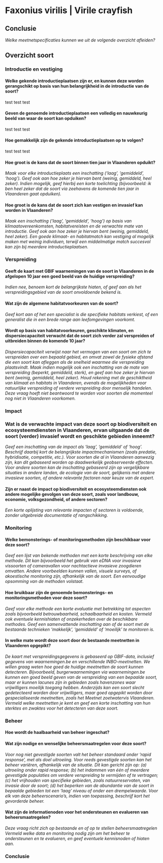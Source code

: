 # Faxonius virilis | Virile crayfish

## Conclusie

*Welke meetnetspecificaties kunnen we uit de volgende overzicht afleiden?*

## Overzicht soort

### Introductie en vestiging

#### Welke gekende introductieplaatsen zijn er, en kunnen deze worden gerangschikt op basis van hun belangrijkheid in de introductie van de soort?

test test test

#### Geven de genoemde introductieplaatsen een volledig en nauwkeurig beeld van waar de soort kan opduiken?

test test test

#### Hoe gemakkelijk zijn de gekende introductieplaatsen op te volgen?

test test test 

#### Hoe groot is de kans dat de soort binnen tien jaar in Vlaanderen opduikt?

*Maak voor elke introductieplaats een inschatting ('laag', 'gemiddeld', 'hoog'). Geef ook aan hoe zeker je hiervan bent (weinig, gemiddeld, heel zeker). Indien mogelijk, geef hierbij een korte toelichting (bijvoorbeeld: ik ben heel zeker dat de soort via zeehavens de komende tien jaar in Vlaanderen gaat opduiken).*

#### Hoe groot is de kans dat de soort zich kan vestigen en invasief kan worden in Vlaanderen?

*Maak een inschatting ('laag', 'gemiddeld', 'hoog') op basis van klimaatovereenkomsten, habitatvereisten en de verwachte mate van introductie. Geef ook aan hoe zeker je hiervan bent (weinig, gemiddeld, heel zeker). Een goede klimaat- en habitatmatch kan vestiging al mogelijk maken met weinig individuen, terwijl een middelmatige match succesvol kan zijn bij meerdere introductieplaatsen.
*

### Verspreiding

#### Geeft de kaart met GBIF waarnemingen van de soort in Vlaanderen in de afgelopen 10 jaar een goed beeld van de huidige verspreiding?

*Indien nee, benoem kort de belangrijkste hiaten, of geef aan als het verspreidingsgebied van de soort onvoldoende bekend is.*

#### Wat zijn de algemene habitatvoorkeuren van de soort?

*Geef kort aan of het een specialist is die specifieke habitats verkiest, of een generalist die in een brede range aan leefomgevingen voorkomt.*

#### Wordt op basis van habitatvoorkeuren, geschikte klimaten, en dispersiecapaciteit verwacht dat de soort zich verder zal verspreiden of uitbreiden binnen de komende 10 jaar?

*Dispersiecapaciteit verwijst naar het vermogen van een soort om zich te verspreiden over een bepaald gebied, en omvat zowel de fysieke afstand die een soort kan afleggen als de snelheid waarmee die verspreiding plaatsvindt. Maak indien mogelijk ook een inschatting van de mate van verspreiding (beperkt, gemiddeld, sterk), en geef aan hoe zeker je hiervan bent (weinig, gemiddeld, heel zeker). Houd rekening met de geschiktheid van klimaat en habitats in Vlaanderen, evenals de mogelijkheden voor natuurlijke verspreiding of verdere verspreiding door menselijk handelen. Deze vraag hoeft niet beantwoord te worden voor soorten die momenteel nog niet in Vlaanderen voorkomen.*

### Impact

### Wat is de verwachte impact van deze soort op biodiversiteit en ecosysteemdiensten in Vlaanderen, ervan uitgaande dat de soort (verder) invasief wordt en geschikte gebieden inneemt? 

*Geef een inschatting van de impact als 'laag', 'gemiddeld' of 'hoog'. Beschrijf daarbij kort de belangrijkste impactmechanismen (zoals predatie, hybridisatie, competitie, etc.). Voor soorten die al in Vlaanderen aanwezig zijn, kan dit gebaseerd worden op daadwerkelijk geobserveerde effecten. Voor andere soorten kan de inschatting gebaseerd zijn op vergelijkbare situaties in andere landen, de ecologie van de soort, gelijkenis met andere invasieve soorten, of andere relevante factoren naar keuze van de expert.*

#### Zijn er naast de impact op biodiversiteit en ecosysteemdiensten ook andere mogelijke gevolgen van deze soort, zoals voor landbouw, economie, volksgezondheid, of andere sectoren? 

*Een korte oplijsting van relevante impacten of sectoren is voldoende, zonder uitgebreide documentatie of rangschikking.*

### Monitoring

#### Welke bemonsterings- of monitoringsmethoden zijn beschikbaar voor deze soort? 

*Geef een lijst van bekende methoden met een korte beschrijving van elke methode. Dit kan bijvoorbeeld het gebruik van eDNA voor invasieve vissoorten of cameravallen voor nachtactieve invasieve zoogdieren omvatten. Andere voorbeelden kunnen vallen, visuele surveys, of akoestische monitoring zijn, afhankelijk van de soort. Een eenvoudige opsomming van de methoden volstaat.*

#### Hoe bruikbaar zijn de genoemde bemonsterings- en monitoringsmethoden voor deze soort? 

*Geef voor elke methode een korte evaluatie met betrekking tot aspecten zoals bijvoorbeeld betrouwbaarheid, schaalbaarheid en kosten. Vermeld ook eventuele kennishiaten of onzekerheden over de beschikbare methodes. Geef een samenvattende inschatting aan of de soort met de bestaande technieken 'makkelijk', 'gemiddeld' of 'moeilijk' te monitoren is.*

#### In welke mate wordt deze soort door de bestaande meetnetten in Vlaanderen opgepikt? 

*De kaart met verspreidingsgegevens is gebaseerd op GBIF-data, inclusief gegevens van waarnemingen.be en verschillende INBO-meetnetten. We willen graag weten hoe goed de huidige meetnetten de soort kunnen detecteren. Bijvoorbeeld, burgerwaarnemingen via waarnemingen.be kunnen een goed beeld geven van de verspreiding van een bepaalde soort, maar er kunnen lacunes zijn in gebieden zoals havenzones waar vrijwilligers moeilijk toegang hebben. Anderzijds kan een soort slecht gedetecteerd worden door vrijwilligers, maar goed opgepikt worden door gespecialiseerde meetnetten, zoals het Meetnet zoetwatervis Vlaanderen. Vermeld welke meetnetten je kent en geef een korte inschatting van hun sterktes en zwaktes voor het detecteren van deze soort.*

### Beheer

#### Hoe wordt de haalbaarheid van beheer ingeschat?

#### Wat zijn nodige en wenselijke beheersmaatregelen voor deze soort? 

*Voor nog niet gevestigde soorten valt het beheer standaard onder 'rapid response', met als doel uitroeiing. Voor reeds gevestigde soorten kan het beheer variëren, afhankelijk van de situatie. Dit kan gericht zijn op: (a) uitroeiing onder rapid response; (b) het indammen van één of meerdere gevestigde populaties om verdere verspreiding te vermijden of te vertragen; (c) het vrijhouden van specifieke gebieden, zoals natuurreservaten, van invasie door de soort; (d) het beperken van de abundantie van de soort in bepaalde gebieden tot een ‘laag’ niveau of onder een drempelwaarde. Voor elk van deze beheerscenario's, indien van toepassing, beschrijf kort het gevorderde beheer.*

#### Wat zijn de informatienoden voor het ondersteunen en evalueren van beheersmaatregelen? 

*Deze vraag richt zich op bestaande en of op te stellen beheersmaatregelen Vermeld welke data en monitoring nodig zijn om het beheer te ondersteunen en te evalueren, en geef eventuele kennisnoden of hiaten aan.*

### Conclusie

\newpage
